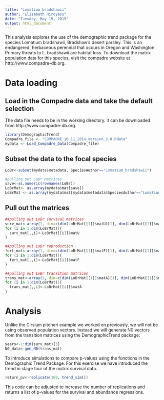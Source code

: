 ```yaml
---
title: "Lomatium bradshawii"
author: "Elizabeth Hiroyasu"
date: "Tuesday, May 19, 2015"
output: html_document
---
```


This analysis explores the use of the demographic trend package for the species Lomatium bradshawii, Bradshaw's desert parsley. This is an endangered, herbaceous perennial that occurs in Oregon and Washington. Primary threats to L. bradshawii are habitat loss. To download the matrix population data for this species, visit the compadre website at 
http://www.compadre-db.org.

# Data loading
## Load in the Compadre data and take the default selection
The data file needs to be in the working directory. It can be downloaded from http://www.compadre-db.org.

```r
library(DemographicTrend)
Compadre_file <- "COMPADRE_10_11_2014_version_3.0.Rdata"
mydata <- Load_Compadre_Data(Compadre_file)
```

## Subset the data to the focal species
```r
LoBr<-subset(mydata$metadata, SpeciesAuthor=="Lomatium_bradshawii")

#pulling out LoBr Matrices
save<-as.numeric(rownames(LoBr))
LoBrMat<- as.array(mydata$mat[save])
LoBrMat <- as.array(mydata$mat[mydata$metadata$SpeciesAuthor=="Lomatium_bradshawii"])
```

## Pull out the matrices
```r
##pulling out LoBr survival matrices
surv_mat<-array(1, dim=c(dim(LoBrMat[[1]]$matU)[1], dim(LoBrMat[[1]]$matU)[2], dim(LoBrMat)))
for (i in 1:dim(LoBrMat)){
  surv_mat[,,i]<-LoBrMat[[i]]$matU
}

##pulling out LoBr reproduction
fert_mat<-array(1, dim=c(dim(LoBrMat[[1]]$matF)[1], dim(LoBrMat[[1]]$matF)[2], dim(LoBrMat)))
for (i in 1:dim(LoBrMat)){
  fert_mat[,,i]<-LoBrMat[[i]]$matF
}

##pulling out LoBr transition matrices
trans_mat<-array(1, dim=c(dim(LoBrMat[[1]]$matA)[1], dim(LoBrMat[[1]]$matA)[2], dim(LoBrMat)))
for (i in 1:dim(LoBrMat)){
  trans_mat[,,i]<-LoBrMat[[i]]$matA
}
```

# Analysis
Unlike the Cirsium pitcheri example we worked on previously, we will not be using observed population vectors. Instead we will generate N0 vectors from the transition matrices using the DemographicTrend package:

```r
years<-1:dim(surv_mat)[3]
N0_data<-gen_N0(trans_mat)
```

To introduce simulations to compare p-values using the functions in the Demographic Trend Package. For this exercise we have introduced the trend in stage four of the matrix survival data.
```r
return_pv<-replicate(100, trend_sim())
```
This code can be adjusted to increase the number of replications and returns a list of p-values for the survival and abundance regressions.
